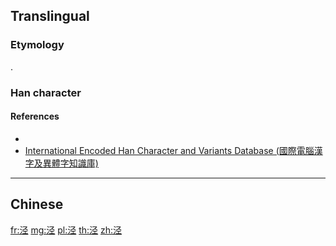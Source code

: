 ==Translingual==

===Etymology===
{{Han simp|涇|f=巠|t=𢀖}}.

===Han character===
{{Han char|rn=85|rad=水|as=05|sn=8|canj=ENOM|four=37112|ids=⿰氵𢀖}}

====References====
* {{Han ref|hdz=31599.03|uh=6CFE}}
* [http://chardb.iis.sinica.edu.tw/char/14641 International Encoded Han Character and Variants Database (國際電腦漢字及異體字知識庫)]

----

==Chinese==
{{zh-see|涇}}

[[fr:泾]]
[[mg:泾]]
[[pl:泾]]
[[th:泾]]
[[zh:泾]]